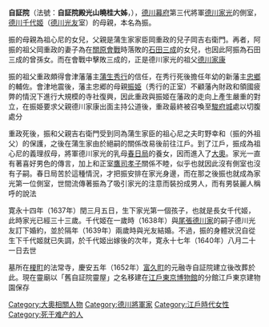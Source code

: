 {{unreferenced|time=2011-02-11T03:05:42+00:00}}
'''自証院'''（法號：'''自証院殿光山曉桂大姊'''，{{bd|？||1640年|}}），[[德川幕府|德川幕府]]第三代將軍[[德川家光|德川家光]]的側室，[[德川千代姬|德川千代姬]]（[[德川光友|德川光友]]室）的母親，本名為振。

振的母親為祖心尼的女兒，父親是蒲生家家臣岡重政的兒子岡吉右衛門。再者，阿振的祖父岡重政的妻子為在[[關原會戰|關原會戰]]時落敗的[[石田三成|石田三成]]的女兒，也因此阿振為石田三成的曾孫女。而在會戰中擊敗三成的，正是德川家光的祖父[[德川家康|德川家康]]

振的祖父重政頗得會津藩藩主[[蒲生秀行|蒲生秀行]]的信任，在秀行死後擔任年幼的新藩主[[蒲生忠鄉|忠鄉]]的輔佐。會津地震後，藩主忠郷的母親[[德川振姬|振姫]]（秀行的正室）不顧藩內財政和領國疲弊的情況下進行大規模的寺社復興，因此重政與振姬在藩政的走向上產生嚴重的對立，在振姫要求父親德川家康出面主持公道後，重政最終被召喚至[[駿府城|駿府城]]處以切腹處分

重政死後，振和父親吉右衛門受到同為蒲生家臣的祖心尼之夫町野幸和（振的外祖父）的保護，之後在蒲生家由於絕嗣的關係改易後前往江戶。到了江戶，振成為祖心尼的義理叔母，將軍德川家光的乳母[[春日局|春日局]]的養女，因而進入了[[大奧|大奧]]。家光一直有著喜好男色的傳言，加上和正室[[鷹司孝子|鷹司孝子]]關係不睦，似乎也就因此沒有側室也沒有子嗣。春日局苦於這種情況，才把振安排在家光身邊，而在那之後振也就成為家光第一位側室，世間流傳著振為了吸引家光的注意而裝扮成男人，而有男裝麗人稱呼的說法

寛永十四年（1637年）閏三月五日，生下家光第一個孩子，也就是長女千代姬，此時家光已經三十三歲。千代姬在一歲時（1638年）與[[尾張德川家|尾張德川家]]的嗣子德川光友訂下婚約，並於隔年（1639年）兩歲時與光友結婚。不過，振的身體狀況自從生下千代姬就已失調，於千代姬出嫁後的次年，寛永十七年（1640年）八月二十一日去世

墓所在[[榎町|榎町]]的法常寺，慶安五年（1652年）[[富久町|富久町]]的元融寺自証院建立後改葬於此。現在靈廟以「舊自証院靈屋」之名移建在[[江戶東京博物館|江戶東京博物館]]的分館江戶東京建物園保存

{{DEFAULTSORT:Jishouin}}
[[Category:大奧相關人物|Category:大奧相關人物]]
[[Category:德川將軍家|Category:德川將軍家]]
[[Category:江戶時代女性|Category:江戶時代女性]]
[[Category:死于难产的人|Category:死于难产的人]]